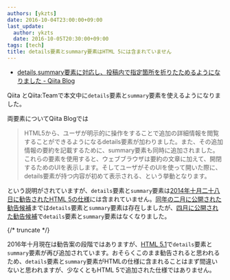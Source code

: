 ```yaml
---
authors: [ykzts]
date: 2016-10-04T23:00:00+09:00
last_update:
  author: ykzts
  date: 2016-10-05T20:30:00+09:00
tags: [tech]
title: details要素とsummary要素はHTML 5には含まれていません
---
```


- [details,summary要素に対応し、投稿内で指定箇所を折りたためるようになりました - Qiita Blog](http://blog.qiita.com/post/151329031329/detailssummarysupport)

Qiita とQiita:Teamで本文中に`details`要素と`summary`要素を使えるようになりました。

両要素についてQiita Blogでは

> HTML5から、ユーザが明示的に操作をすることで追加の詳細情報を閲覧することができるようになるdetails要素が加わりました。また、その追加情報の要約を記載するために、summary要素も同時に追加されました。これらの要素を使用すると、ウェブブラウザは要約の文章に加えて、開閉するためのUIを表示します。そしてユーザがそのUIを使って開いた際に、details要素が持つ内容が初めて表示される、という挙動となります。

という説明がされていますが、`details`要素と`summary`要素は[2014年十月二十八日に勧告されたHTML 5の仕様](https://www.w3.org/TR/2014/REC-html5-20141028/)には含まれていません。[同年の二月に公開された勧告候補](https://www.w3.org/TR/2014/CR-html5-20140204/)までは`details`要素と`summary`要素は存在しましたが、[四月に公開された勧告候補](https://www.w3.org/TR/2014/CR-html5-20140429/)で`details`要素と`summary`要素はなくなりました。

{/* truncate */}

2016年十月現在は勧告案の段階ではありますが、[HTML 5.1](https://www.w3.org/TR/2016/PR-html51-20160915/)で`details`要素と`summary`要素が再び追加されています。おそらくこのまま勧告されると思われるため、`details`要素と`summary`要素がHTMLの仕様に含まれることはまず間違いないと思われますが、少なくともHTML 5で追加された仕様ではありません。
